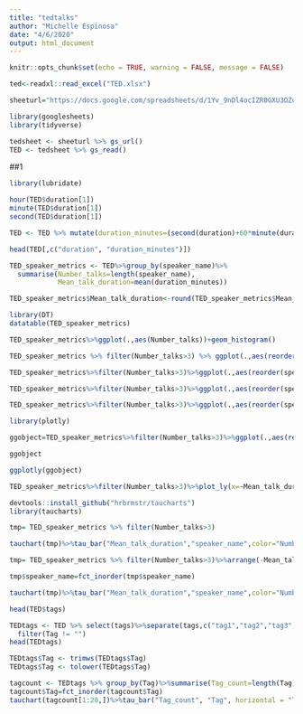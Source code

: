 ---
title: "tedtalks"
author: "Michelle Espinosa"
date: "4/6/2020"
output: html_document
---

```{r setup, include=FALSE}
knitr::opts_chunk$set(echo = TRUE, warning = FALSE, message = FALSE)
```

```{r}

ted<-readxl::read_excel("TED.xlsx")

sheeturl="https://docs.google.com/spreadsheets/d/1Yv_9nDl4ocIZR0GXU3OZuBaXxER1blfwR_XHvklPpEM/edit?hl=en&hl=en&hl=en#gid=0"

library(googlesheets)
library(tidyverse)

tedsheet <- sheeturl %>% gs_url()
TED <- tedsheet %>% gs_read()
```





##1
```{r}
library(lubridate)

hour(TED$duration[1])
minute(TED$duration[1])
second(TED$duration[1])

TED <- TED %>% mutate(duration_minutes=(second(duration)+60*minute(duration)+3600*hour(duration))/60)

head(TED[,c("duration", "duration_minutes")])

TED_speaker_metrics <- TED%>%group_by(speaker_name)%>%
  summarise(Number_talks=length(speaker_name),
            Mean_talk_duration=mean(duration_minutes))

TED_speaker_metrics$Mean_talk_duration<-round(TED_speaker_metrics$Mean_talk_duration,2)
```

```{r}
library(DT)
datatable(TED_speaker_metrics)
```

```{r}
TED_speaker_metrics%>%ggplot(.,aes(Number_talks))+geom_histogram()
```

```{r}
TED_speaker_metrics %>% filter(Number_talks>3) %>% ggplot(.,aes(reorder(speaker_name, Mean_talk_duration), Mean_talk_duration))+geom_bar(stat = "identity")+coord_flip()
```

```{r}
TED_speaker_metrics%>%filter(Number_talks>3)%>%ggplot(.,aes(reorder(speaker_name, Mean_talk_duration), Mean_talk_duration))+geom_bar(stat = "identity")+coord_flip()+labs(x="","Mean Talk Duration")+theme_bw()
```

```{r}
TED_speaker_metrics%>%filter(Number_talks>3)%>%ggplot(.,aes(reorder(speaker_name, Mean_talk_duration), Mean_talk_duration, fill=Number_talks))+geom_bar(stat = "identity")+coord_flip()+labs(x="","Mean Talk Duration")+theme_bw()
```

```{r}
TED_speaker_metrics%>%filter(Number_talks>3)%>%ggplot(.,aes(reorder(speaker_name, Mean_talk_duration), Mean_talk_duration, fill=as.factor(Number_talks)))+geom_bar(stat = "identity")+coord_flip()+labs(x="","Mean Talk Duration")+theme_bw()+scale_fill_discrete("Number of Talks")
```

```{r}
library(plotly)

ggobject=TED_speaker_metrics%>%filter(Number_talks>3)%>%ggplot(.,aes(reorder(speaker_name, Mean_talk_duration), Mean_talk_duration, fill=as.factor(Number_talks)))+geom_bar(stat = "identity")+coord_flip()+labs(x="","Mean Talk Duration")+theme_bw()+scale_fill_discrete("Number of Talks")

ggobject
```

```{r}
ggplotly(ggobject)
```

```{r}
TED_speaker_metrics%>%filter(Number_talks>3)%>%plot_ly(x=~Mean_talk_duration,y=~reorder(speaker_name, Mean_talk_duration), color=~as.factor(Number_talks), type="bar")%>%layout(title="Speakers with more than 3 TED Talks", yaxis=list(title=""), xaxis=list(title="Mean Talk Duration"))
```

```{r}
devtools::install_github("hrbrmstr/taucharts")
library(taucharts)

tmp= TED_speaker_metrics %>% filter(Number_talks>3)

tauchart(tmp)%>%tau_bar("Mean_talk_duration","speaker_name",color="Number_talks",horizontal = "TRUE")%>% tau_legend()%>% tau_tooltip()
```

```{r}
tmp= TED_speaker_metrics %>% filter(Number_talks>3)%>%arrange(-Mean_talk_duration)

tmp$speaker_name=fct_inorder(tmp$speaker_name)

tauchart(tmp)%>%tau_bar("Mean_talk_duration","speaker_name",color="Number_talks",horizontal = "TRUE")%>% tau_legend()%>% tau_tooltip()
```

```{r}
head(TED$tags)

TEDtags <- TED %>% select(tags)%>%separate(tags,c("tag1","tag2","tag3","tag4","tag5","tag6","tag7","tag8","tag9","tag10","tag11","tag12","tag13","tag14","tag15","tag16","tag17","tag18","tag19","tag20","tag21","tag22","tag23","tag24","tag25","tag26","tag27","tag28","tag29","tag30","tag31","tag32","tag33","tag34","tag35","tag36","tag37","tag38","tag39","tag40","tag41","tag42","tag43","tag44","tag45","tag46","tag47","tag48","tag49","tag50"), sep=",") %>% gather(tagnum, Tag, tag1:tag50)%>%
  filter(Tag != "")
head(TEDtags)

TEDtags$Tag <- trimws(TEDtags$Tag)
TEDtags$Tag <- tolower(TEDtags$Tag)

tagcount <- TEDtags %>% group_by(Tag)%>%summarise(Tag_count=length(Tag))%>%arrange(-Tag_count)
tagcount$Tag=fct_inorder(tagcount$Tag)
tauchart(tagcount[1:20,])%>%tau_bar("Tag_count", "Tag", horizontal = "TRUE")%>% tau_legend()%>%tau_tooltip()


```

